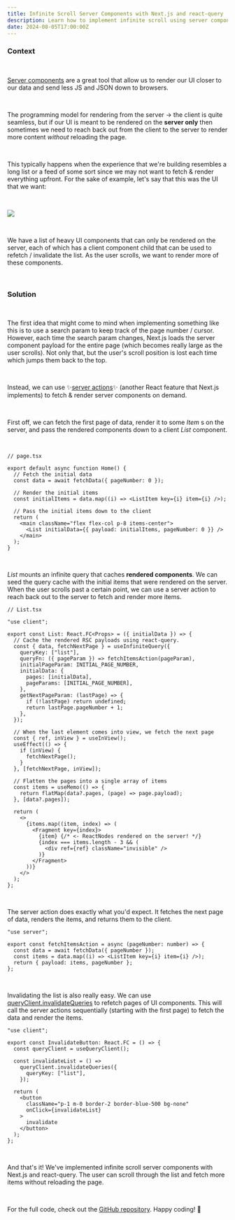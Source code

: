 ```yaml
---
title: Infinite Scroll Server Components with Next.js and react-query
description: Learn how to implement infinite scroll using server components and server actions in Next.js along with tanstack react query. Optimize performance by fetching and rendering data on demand without page reloads, ensuring a seamless user experience. Perfect for long lists or feeds in React applications.
date: 2024-08-05T17:00:00Z
---
```


### Context

<br />

<u>[Server components](https://react.dev/reference/rsc/server-components)</u> are
a great tool that allow us to render our UI closer to our data and send less JS
and JSON down to browsers.

<br />

The programming model for rendering from the server -> the client is quite seamless, but if our UI is meant to be rendered
on the **server only** then sometimes we need to reach back out from the client to the server to render more content
_without_ reloading the page.

<br />

This typically happens when the experience that we're building resembles a long list or a feed of some sort since we may not want to fetch & render
everything upfront. For the sake of example, let's say that this was the UI that we want:

<br />

<img
  src="/blog/infinite-scroll-server-components/demo.gif"
  className="w-full"
/>

<br />

We have a list of heavy UI components that can only be rendered on the server, each of
which has a client component child that can be used to refetch / invalidate the
list. As the user scrolls, we want to render more of these components.

<br />

### Solution

<br />

The first idea that might come to mind when implementing something like this is to use a search param to keep track of the
page number / cursor. However, each time the search param changes, Next.js loads the server component payload for the entire page
(which becomes really large as the user scrolls). Not only that, but the user's scroll position is lost each time which jumps them back to the top.

<br />

Instead, we can use ✨<u>[server&nbsp;actions](https://react.dev/reference/rsc/server-actions)</u>✨ (another React feature that Next.js implements) to
fetch & render server components on demand.

<br />

First off, we can fetch the first page of data, render it to some _Item_ s on the server, and pass the rendered components down to a client _List_ component.

<br />

```tsx
// page.tsx

export default async function Home() {
  // Fetch the initial data
  const data = await fetchData({ pageNumber: 0 });

  // Render the initial items
  const initialItems = data.map((i) => <ListItem key={i} item={i} />);

  // Pass the initial items down to the client
  return (
    <main className="flex flex-col p-8 items-center">
      <List initialData={{ payload: initialItems, pageNumber: 0 }} />
    </main>
  );
}
```

<br />

_List_ mounts an infinite query that caches **rendered components**. We can seed the query cache with the initial items that were rendered on the server.
When the user scrolls past a certain point, we can use a server action to reach back out to the server to fetch and render more items.

```tsx
// List.tsx

"use client";

export const List: React.FC<Props> = ({ initialData }) => {
  // Cache the rendered RSC payloads using react-query.
  const { data, fetchNextPage } = useInfiniteQuery({
    queryKey: ["list"],
    queryFn: ({ pageParam }) => fetchItemsAction(pageParam),
    initialPageParam: INITIAL_PAGE_NUMBER,
    initialData: {
      pages: [initialData],
      pageParams: [INITIAL_PAGE_NUMBER],
    },
    getNextPageParam: (lastPage) => {
      if (!lastPage) return undefined;
      return lastPage.pageNumber + 1;
    },
  });

  // When the last element comes into view, we fetch the next page
  const { ref, inView } = useInView();
  useEffect(() => {
    if (inView) {
      fetchNextPage();
    }
  }, [fetchNextPage, inView]);

  // Flatten the pages into a single array of items
  const items = useMemo(() => {
    return flatMap(data?.pages, (page) => page.payload);
  }, [data?.pages]);

  return (
    <>
      {items.map((item, index) => (
        <Fragment key={index}>
          {item} {/* <- ReactNodes rendered on the server! */}
          {index === items.length - 3 && (
            <div ref={ref} className="invisible" />
          )}
        </Fragment>
      ))}
    </>
  );
};
```

<br />

The server action does exactly what you'd expect. It fetches the next page of data, renders the items, and returns them to the client.

```tsx
"use server";

export const fetchItemsAction = async (pageNumber: number) => {
  const data = await fetchData({ pageNumber });
  const items = data.map((i) => <ListItem key={i} item={i} />);
  return { payload: items, pageNumber };
};
```

<br />

Invalidating the list is also really easy. We can use <u>[queryClient.invalidateQueries](https://tanstack.com/query/latest/docs/framework/react/guides/query-invalidation)</u> to refetch pages of UI components.
This will call the server actions sequentially (starting with the first page) to fetch the data and render the items.

```tsx
"use client";

export const InvalidateButton: React.FC = () => {
  const queryClient = useQueryClient();

  const invalidateList = () =>
    queryClient.invalidateQueries({
      queryKey: ["list"],
    });

  return (
    <button
      className="p-1 m-0 border-2 border-blue-500 bg-none"
      onClick={invalidateList}
    >
      invalidate
    </button>
  );
};
```

<br />

And that's it! We've implemented infinite scroll server components with Next.js and react-query.
The user can scroll through the list and fetch more items without reloading the page.

<br />

For the full code, check out the <u>[GitHub repository](https://github.com/chriskrogh/server-action-infinite-scroll)</u>. Happy coding! 🚀

<br />
